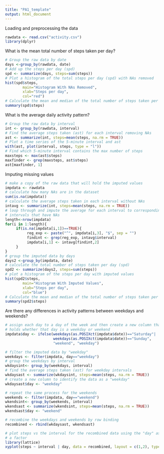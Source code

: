 ```yaml
---
title: "PA1_template"
output: html_document
---
```


Loading and preprocessing the data
```r
rawdata <- read.csv("activity.csv")
library(dplyr)
```


What is the mean total number of steps taken per day?
```r
# Group the raw data by date
days <-group_by(rawdata, date)
# Add up the steps per day (spd)
spd <- summarize(days, steps=sum(steps))
# Plot a histogram of the total steps per day (spd) with NAs removed
hist(spd$steps,
        main="Histogram With NAs Removed",
        xlab="Steps per day",
        col="red")
# Calculate the mean and median of the total number of steps taken per day
summary(spd$steps)
```

What is the average daily activity pattern?
```r
# Group the raw data by interval
int <- group_by(rawdata, interval)
# Find the average steps taken (ast) for each interval removing NAs
ast <- summarize(int, steps=mean(steps, na.rm = TRUE))
# Plot a time series of the 5-minute interval and ast
with(ast, plot(interval, steps, type = "l"))
# Find which 5-minute interval contains the max number of steps
maxsteps <- max(ast$steps)
maxfinder <- grep(maxsteps, ast$steps)
ast[maxfinder, 1]
```

Imputing missing values
```r
# make a copy of the raw data that will hold the imputed values
impdata <- rawdata
# calculate how many NAs are in the dataset
sum(is.na(impdata))
# calculate the average steps taken in each interval without NAs
intavg <- summarize(int, steps=mean(steps, na.rm = TRUE))
# loop through and impute the average for each interval to corresponding
# intervals that have NAs
length<-nrow(impdata)
for(i in 1:length){
     if(is.na(impdata[i,1])==TRUE){
          reg_exp <- paste("^", impdata[i,3], "$", sep = "")
          findint <- grep(reg_exp, intavg$interval)
          impdata[i,1] <- intavg[findint,2]
     }
}
# group the imputed data by days
days2 <-group_by(impdata, date)
# calculate the total number of steps taken per day (spd)
spd2 <- summarize(days2, steps=sum(steps))
# plot a histogram of the steps per day with imputed values
hist(spd2$steps,
        main="Histogram With Imputed Values",
        xlab="Steps per day",
        col="blue")
# Calculate the mean and median of the total number of steps taken per day
summary(spd2$steps)
```

Are there any differences in activity patterns between weekdays and weekends?
```r
# assign each day to a day of the week and then create a new column that
# holds whether that day is a weekday or weekend
impdata$day <- ifelse(weekdays(as.POSIXct(impdata$date))=="Saturday"|
                      weekdays(as.POSIXct(impdata$date))=="Sunday", 
                      "weekend", "weekday")

# filter the imputed data by "weekday"
weekdays <- filter(impdata, day=="weekday")
# group the weekdays by interval
wkdaysint<- group_by(weekdays, interval)
# find the average steps taken (ast) for weekday intervals
wkdaysast <- summarize(wkdaysint, steps=mean(steps, na.rm = TRUE))
# create a new column to identify the data as a "weekday"
wkdaysast$day <- "weekday"

# repeat the same process for the weekends
weekends <- filter(impdata, day=="weekend")
wkendsint<- group_by(weekends, interval)
wkendsast <- summarize(wkendsint, steps=mean(steps, na.rm = TRUE))
wkendsast$day <- "weekend"

# recombine the weekdays and weekends by row binding
recombined <- rbind(wkdaysast, wkendsast)

# plot steps vs the interval for the recombined data using the "day" as
# a factor
library(lattice)
xyplot(steps ~ interval | day, data = recombined, layout = c(1,2), type = "l")
```

